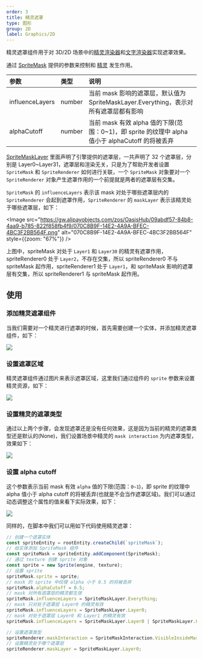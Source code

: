 ```yaml
---
order: 3
title: 精灵遮罩
type: 图形
group: 2D
label: Graphics/2D
---
```


精灵遮罩组件用于对 3D/2D 场景中的[精灵渲染器](/docs/graphics/2D/spriteRenderer/)和[文字渲染器](/docs/graphics/2D/text/)实现遮罩效果。

<playground src="sprite-mask.ts"></playground>

通过 [SpriteMask](/apis/core/#SpriteMask) 提供的参数来控制和 [精灵](/docs/graphics/2D/sprite/) 发生作用。

| 参数            | 类型   | 说明                                                                                             |
| :-------------- | :----- | :----------------------------------------------------------------------------------------------- |
| influenceLayers | number | 当前 mask 影响的遮罩层，默认值为 SpriteMaskLayer.Everything，表示对所有遮罩层都有影响            |
| alphaCutoff     | number | 当前 mask 有效 alpha 值的下限(范围：0~1)，即 sprite 的纹理中 alpha 值小于 alphaCutoff 的将被丢弃 |

[SpriteMaskLayer](/apis/core/#SpriteMaskLayer) 里面声明了引擎提供的遮罩层，一共声明了 32 个遮罩层，分别是 Layer0~Layer31，遮罩层和渲染无关，只是为了帮助开发者设置 `SpriteMask` 和 `SpriteRenderer` 如何进行关联，一个 `SpriteMask` 对象要对一个 `SpriteRenderer` 对象产生遮罩作用的一个前提就是两者的遮罩层有交集。

`SpriteMask` 的 `influenceLayers` 表示该 mask 对处于哪些遮罩层内的 `SpriteRenderer` 会起到遮罩作用，`SpriteRenderer` 的 `maskLayer` 表示该精灵处于哪些遮罩层，如下：

<Image src="https://gw.alipayobjects.com/zos/OasisHub/09abdf57-84b8-4aa9-b785-822f858fb4f9/070C8B9F-14E2-4A9A-BFEC-4BC3F2BB564F.png" alt="070C8B9F-14E2-4A9A-BFEC-4BC3F2BB564F" style={{zoom: "67%"}} />

上图中，spriteMask 对处于 `Layer1` 和 `Layer30` 的精灵有遮罩作用，spriteRenderer0 处于 `Layer2`，不存在交集，所以 spriteRenderer0 不与 spriteMask 起作用，spriteRenderer1 处于 `Layer1`，和 spriteMask 影响的遮罩层有交集，所以 spriteRenderer1 与 spriteMask 起作用。

## 使用

### 添加精灵遮罩组件

当我们需要对一个精灵进行遮罩的时候，首先需要创建一个实体，并添加精灵遮罩组件，如下：

<Image src="https://mdn.alipayobjects.com/huamei_w6ifet/afts/img/A*GYVBTbTvqU4AAAAAAAAAAAAADjCHAQ/original" />

### 设置遮罩区域

精灵遮罩组件通过图片来表示遮罩区域，这里我们通过组件的 `sprite` 参数来设置精灵资源，如下：

<Image src="https://mdn.alipayobjects.com/huamei_w6ifet/afts/img/A*k5GsSYqQTKoAAAAAAAAAAAAADjCHAQ/original" />

### 设置精灵的遮罩类型

通过以上两个步骤，会发现遮罩还是没有任何效果，这是因为当前的精灵的遮罩类型还是默认的(None)，我们设置场景中精灵的 `mask interaction` 为内遮罩类型，效果如下：

<Image src="https://mdn.alipayobjects.com/huamei_w6ifet/afts/img/A*GdxhSYLY4EIAAAAAAAAAAAAADjCHAQ/original" />

### 设置 alpha cutoff

这个参数表示当前 mask 有效 `alpha` 值的下限(范围：`0~1`)，即 sprite 的纹理中 alpha 值小于 alpha cutoff 的将被丢弃(也就是不会当作遮罩区域)。我们可以通过动态调整这个属性的值来看下实际效果，如下：

<Image src="https://mdn.alipayobjects.com/huamei_w6ifet/afts/img/A*2CLjT7UTVa8AAAAAAAAAAAAADjCHAQ/original" />

同样的，在脚本中我们可以用如下代码使用精灵遮罩：

```typescript
// 创建一个遮罩实体
const spriteEntity = rootEntity.createChild(`spriteMask`);
// 给实体添加 SpriteMask 组件
const spriteMask = spriteEntity.addComponent(SpriteMask);
// 通过 texture 创建 sprite 对象
const sprite = new Sprite(engine, texture);
// 设置 sprite
spriteMask.sprite = sprite;
// mask 的 sprite 中纹理 alpha 小于 0.5 的将被丢弃
spriteMask.alphaCutoff = 0.5;
// mask 对所有遮罩层的精灵都生效
spriteMask.influenceLayers = SpriteMaskLayer.Everything;
// mask 只对处于遮罩层 Layer0 的精灵有效
spriteMask.influenceLayers = SpriteMaskLayer.Layer0;
// mask 对处于遮罩层 Layer0 和 Layer1 的精灵有效
spriteMask.influenceLayers = SpriteMaskLayer.Layer0 | SpriteMaskLayer.Layer1;

// 设置遮罩类型
spriteRenderer.maskInteraction = SpriteMaskInteraction.VisibleInsideMask;
// 设置精灵处于哪个遮罩层
spriteRenderer.maskLayer = SpriteMaskLayer.Layer0;
```
